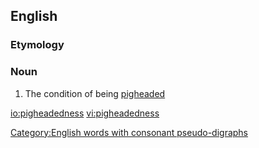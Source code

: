 ==English==

===Etymology===
{{suffix|pigheaded|ness}}

===Noun===
{{en-noun|-}}

# The condition of being [[pigheaded]]

[[Category:English words with consonant pseudo-digraphs]]

[[io:pigheadedness]]
[[vi:pigheadedness]]
